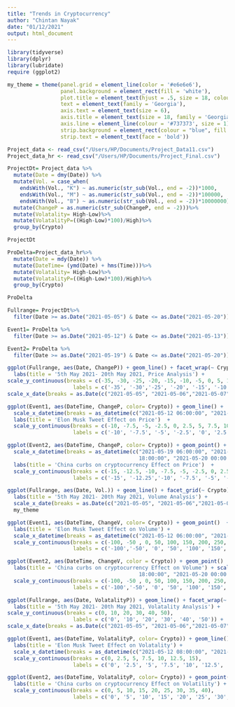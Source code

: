 ---
title: "Trends in Cryptocurrency"
author: "Chintan Nayak"
date: "01/12/2021"
output: html_document
---

```{r}
library(tidyverse)
library(dplyr)
library(lubridate)
require (ggplot2)

my_theme = theme(panel.grid = element_line(color = '#e6e6e6'),
                 panel.background = element_rect(fill = 'white'),
                 plot.title = element_text(hjust = .5, size = 18, colour = '#ffa500'),
                 text = element_text(family = 'Georgia'),
                 axis.text = element_text(size = 6),
                 axis.title = element_text(size = 18, family = 'Georgia', face = 'bold'),
                 axis.line = element_line(colour = '#737373', size = 1),
                 strip.background = element_rect(colour = "blue", fill = "white"),
                 strip.text = element_text(face = 'bold'))

Project_data <- read_csv("/Users/HP/Documents/Project_Data11.csv")
Project_data_hr <- read_csv("/Users/HP/Documents/Project_Final.csv")
```

```{r}
ProjectDt= Project_data %>%
  mutate(Date = dmy(Date)) %>%
  mutate(Vol. = case_when(
    endsWith(Vol., "K") ~ as.numeric(str_sub(Vol., end = -2))*1000,
    endsWith(Vol., "M") ~ as.numeric(str_sub(Vol., end = -2))*100000,
    endsWith(Vol., "B") ~ as.numeric(str_sub(Vol., end = -2))*10000000))%>%
  mutate(ChangeP = as.numeric(str_sub(ChangeP, end = -2)))%>%
  mutate(Volatality= High-Low)%>%
  mutate(VolatalityP=((High-Low)*100)/High)%>%
  group_by(Crypto)

ProjectDt

```


```{r}
ProDelta=Project_data_hr%>%
  mutate(Date = mdy(Date)) %>%
  mutate(DateTime= (ymd(Date) + hms(Time)))%>%
  mutate(Volatality= High-Low)%>%
  mutate(VolatalityP=((High-Low)*100)/High)%>%
  group_by(Crypto)

ProDelta
```


```{r}
Fullrange= ProjectDt%>%
  filter(Date >= as.Date("2021-05-05") & Date <= as.Date("2021-05-20"))

```

```{r}
Event1= ProDelta %>%
  filter(Date >= as.Date("2021-05-12") & Date <= as.Date("2021-05-13"))

```

```{r}
Event2= ProDelta %>%
  filter(Date >= as.Date("2021-05-19") & Date <= as.Date("2021-05-20"))

```


```{r}
ggplot(Fullrange, aes(Date, ChangeP)) + geom_line() + facet_wrap(~ Crypto) +
  labs(title = '5th May 2021- 20th May 2021, Price Analysis') +
scale_y_continuous(breaks = c(-35, -30, -25, -20, -15, -10, -5, 0, 5, 10, 15, 20), 
                     labels = c('-35', '-30','-25', '-20', '-15', '-10', '-5', '0', '5', '10', '15', '20')) + 
scale_x_date(breaks = as.Date(c("2021-05-05", "2021-05-06","2021-05-07","2021-05-08","2021-05-09","2021-05-10","2021-05-11","2021-05-12","2021-05-13","2021-05-14","2021-05-15","2021-05-16","2021-05-17","2021-05-18","2021-05-19","2021-05-20")), labels=c('5', '6', '7', '8', '9', '10', '11', '12', '13', '14', '15', '16', '17', '18', '19', '20')) + my_theme
```
```{r}

ggplot(Event1, aes(DateTime, ChangeP, color= Crypto)) + geom_line() +
  scale_x_datetime(breaks = as_datetime(c("2021-05-12 06:00:00", "2021-05-12 12:00:00", "2021-05-12 18:00:00", "2021-05-13 00:00:00", "2021-05-13 06:00:00", "2021-05-13 12:00:00", "2021-05-13 18:00:00" )), labels=c('12-06', '12-14', '12-18', '13-00', '13-06', '13-12', '13-18')) +
  labs(title = 'Elon Musk Tweet Effect on Price')  +
  scale_y_continuous(breaks = c(-10, -7.5, -5, -2.5, 0, 2.5, 5, 7.5, 10), 
                     labels = c('-10', '-7.5', '-5', '-2.5', '0', '2.5', '5', '7.5', '10')) + my_theme
```

```{r}
ggplot(Event2, aes(DateTime, ChangeP, color= Crypto)) + geom_point() +
  scale_x_datetime(breaks = as_datetime(c("2021-05-19 06:00:00", "2021-05-19 12:00:00", "2021-05-19
                                          18:00:00", "2021-05-20 00:00:00", "2021-05-20 06:00:00", "2021-05-20 12:00:00", "2021-05-20 18:00:00" )), labels=c('19-06', '19-14', '19-18', '20-00', '20-06', '20-12', '20-18')) +
  labs(title = 'China curbs on cryptocurrency Effect on Price')  +
  scale_y_continuous(breaks = c(-15, -12.5, -10, -7.5, -5, -2.5, 0, 2.5, 5, 7.5, 10), 
                     labels = c('-15', '-12.25','-10', '-7.5', '-5', '-2.5', '0', '2.5', '5', '7.5', '10')) + my_theme
```



```{r}
ggplot(Fullrange, aes(Date, Vol.)) + geom_line() + facet_grid(~ Crypto) +
  labs(title = '5th May 2021- 20th May 2021, Volume Analysis') +
  scale_x_date(breaks = as.Date(c("2021-05-05", "2021-05-06","2021-05-07","2021-05-08","2021-05-09","2021-05-10","2021-05-11","2021-05-12","2021-05-13","2021-05-14","2021-05-15","2021-05-16","2021-05-17","2021-05-18","2021-05-19","2021-05-20")), labels=c('5', '6', '7', '8', '9', '10', '11', '12', '13', '14', '15', '16', '17', '18', '19', '20'))+
  my_theme
```
```{r}
ggplot(Event1, aes(DateTime, ChangeV, color= Crypto)) + geom_point()  +
  labs(title = 'Elon Musk Tweet Effect on Volume') + 
  scale_x_datetime(breaks = as_datetime(c("2021-05-12 06:00:00", "2021-05-12 12:00:00", "2021-05-12 18:00:00", "2021-05-13 00:00:00", "2021-05-13 06:00:00", "2021-05-13 12:00:00", "2021-05-13 18:00:00" )), labels=c('12-06', '12-14', '12-18', '13-00', '13-06', '13-12', '13-18')) +
  scale_y_continuous(breaks = c(-100, -50 , 0, 50, 100, 150, 200, 250, 300, 350, 400, 450, 500, 550, 600), 
                     labels = c('-100','-50', '0', '50', '100', '150', '200', '250', '300', '350', '400', '450', '500', '550','600')) + my_theme
```

```{r}
ggplot(Event2, aes(DateTime, ChangeV, color = Crypto)) + geom_point()  +
  labs(title = 'China curbs on cryptocurrency Effect on Volume') + scale_x_datetime(breaks = as_datetime(c("2021-05-19 06:00:00", "2021-05-19 12:00:00", "2021-05-19
                                          18:00:00", "2021-05-20 00:00:00", "2021-05-20 06:00:00", "2021-05-20 12:00:00", "2021-05-20 18:00:00" )), labels=c('19-06', '19-14', '19-18', '20-00', '20-06', '20-12', '20-18')) +
  scale_y_continuous(breaks = c(-100, -50 , 0, 50, 100, 150, 200, 250, 300, 350, 400, 450, 500, 550, 600), 
                     labels = c('-100','-50', '0', '50', '100', '150', '200', '250', '300', '350', '400', '450', '500', '550','600')) + my_theme
```


```{r}
ggplot(Fullrange, aes(Date, VolatalityP)) + geom_line() + facet_wrap(~ Crypto) +
  labs(title = '5th May 2021- 20th May 2021, Volatality Analysis') +
scale_y_continuous(breaks = c(0, 10, 20, 30, 40, 50), 
                     labels = c('0', '10', '20', '30', '40', '50')) + 
scale_x_date(breaks = as.Date(c("2021-05-05", "2021-05-06","2021-05-07","2021-05-08","2021-05-09","2021-05-10","2021-05-11","2021-05-12","2021-05-13","2021-05-14","2021-05-15","2021-05-16","2021-05-17","2021-05-18","2021-05-19","2021-05-20")),labels=c('5', '6', '7', '8', '9', '10', '11', '12', '13', '14', '15', '16', '17', '18', '19', '20')) + my_theme
```

```{r}

ggplot(Event1, aes(DateTime, VolatalityP, color= Crypto)) + geom_line() +
  labs(title = 'Elon Musk Tweet Effect on Volatality') +
  scale_x_datetime(breaks = as_datetime(c("2021-05-12 08:00:00", "2021-05-12 14:00:00", "2021-05-12 20:00:00", "2021-05-13 02:00:00", "2021-05-13 08:00:00", "2021-05-13 14:00:00", "2021-05-13 20:00:00" )), labels=c('12-08', '12-14', '12-20', '13-02', '13-08', '13-14', '13-20')) +
  scale_y_continuous(breaks = c(0, 2.5, 5, 7.5, 10, 12.5, 15), 
                     labels = c('0', '2.5', '5', '7.5', '10', '12.5', '15')) + my_theme
```

```{r}
ggplot(Event2, aes(DateTime, VolatalityP, color= Crypto)) + geom_point() +
  labs(title = 'China curbs on cryptocurrency Effect on Volatility') + scale_x_datetime(breaks = as_datetime(c("2021-05-19 06:00:00", "2021-05-19 12:00:00", "2021-05-19 18:00:00", "2021-05-20 00:00:00", "2021-05-20 06:00:00", "2021-05-20 12:00:00", "2021-05-20 18:00:00" )), labels=c('19-06', '19-14', '19-18', '20-00', '20-06', '20-12', '20-18')) + 
  scale_y_continuous(breaks = c(0, 5, 10, 15, 20, 25, 30, 35, 40), 
                     labels = c('0', '5', '10', '15', '20', '25', '30', '35', '40')) + my_theme
```

